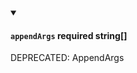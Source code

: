 
<details className="config-field" data-expandable="false" open>
<summary>

#### `appendArgs` <span class="config-field-required" data-required="false">required</span> <span class="config-field-type">string[]</span> <span class="config-field-default"></span>

DEPRECATED: AppendArgs

</summary>



</details>
